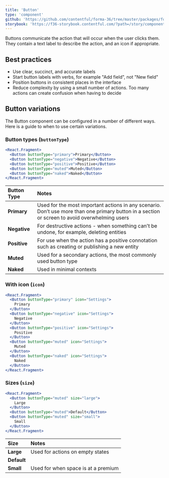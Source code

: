 ```yaml
---
title: 'Button'
type: 'component'
github: 'https://github.com/contentful/forma-36/tree/master/packages/forma-36-react-components/src/components/Button'
storybook: 'https://f36-storybook.contentful.com/?path=/story/components-button--button'
---
```


Buttons communicate the action that will occur when the user clicks them. They contain a text label to describe the action, and an icon if appropriate.

## Best practices

- Use clear, succinct, and accurate labels
- Start button labels with verbs, for example "Add field", not "New field"
- Position buttons in consistent places in the interface
- Reduce complexity by using a small number of actions. Too many actions can create confusion when having to decide

## Button variations

The Button component can be configured in a number of different ways. Here is a guide to when to use certain variations.

### Button types (`buttonType`)

```jsx
<React.Fragment>
  <Button buttonType="primary">Primary</Button>
  <Button buttonType="negative">Negative</Button>
  <Button buttonType="positive">Positive</Button>
  <Button buttonType="muted">Muted</Button>
  <Button buttonType="naked">Naked</Button>
</React.Fragment>
```

| Button Type  | Notes                                                                                                                                          |
| :----------- | :--------------------------------------------------------------------------------------------------------------------------------------------- |
| **Primary**  | Used for the most important actions in any scenario. Don’t use more than one primary button in a section or screen to avoid overwhelming users |
| **Negative** | For destructive actions - when something can't be undone, for example, deleting entities                                                       |
| **Positive** | For use when the action has a positive connotation such as creating or publishing a new entity                                                 |
| **Muted**    | Used for a secondary actions, the most commonly used button type                                                                               |
| **Naked**    | Used in minimal contexts                                                                                                                       |

### With icon (`icon`)

```jsx
<React.Fragment>
  <Button buttonType="primary" icon="Settings">
    Primary
  </Button>
  <Button buttonType="negative" icon="Settings">
    Negative
  </Button>
  <Button buttonType="positive" icon="Settings">
    Positive
  </Button>
  <Button buttonType="muted" icon="Settings">
    Muted
  </Button>
  <Button buttonType="naked" icon="Settings">
    Naked
  </Button>
</React.Fragment>
```

### Sizes (`size`)

```jsx
<React.Fragment>
  <Button buttonType="muted" size="large">
    Large
  </Button>
  <Button buttonType="muted">Default</Button>
  <Button buttonType="muted" size="small">
    Small
  </Button>
</React.Fragment>
```

| Size        | Notes                               |
| :---------- | :---------------------------------- |
| **Large**   | Used for actions on empty states    |
| **Default** |                                     |
| **Small**   | Used for when space is at a premium |
